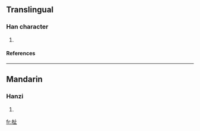 ==Translingual==
===Han character===
{{Han char|rn=75|rad=木|as=04|sn=8|four=|canj=木卜中一 (DYLM)}}
# {{defn|Han|sort=木04}}
====References====
{{Han ref|kx=0513.030|dkj=14491|dj=0899.010|hdz=21168.050|uh=676B|ud=26475}}

----
==Mandarin==
===Hanzi===
{{cmn-hanzi|pin=[[sì]] ([[si4]])|wg=ssu<sup>4</sup>}}
# {{defn|Mandarin}}

[[fr:杫]]